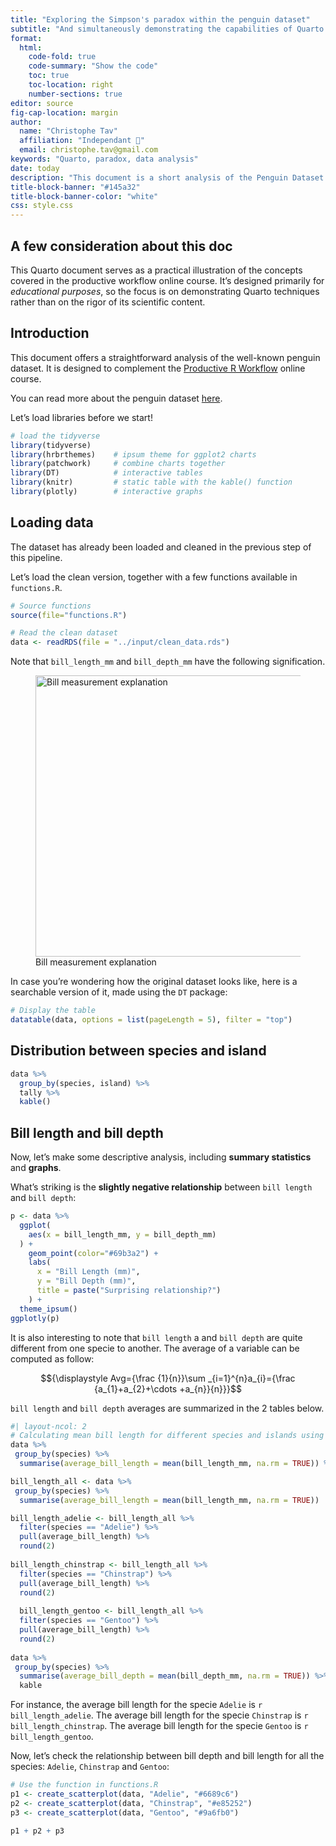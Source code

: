 ```yaml
---
title: "Exploring the Simpson's paradox within the penguin dataset"
subtitle: "And simultaneously demonstrating the capabilities of Quarto." 
format:
  html:
    code-fold: true
    code-summary: "Show the code"
    toc: true
    toc-location: right
    number-sections: true
editor: source
fig-cap-location: margin
author: 
  name: "Christophe Tav"
  affiliation: "Independant 🚀"
  email: christophe.tav@gmail.com
keywords: "Quarto, paradox, data analysis"
date: today
description: "This document is a short analysis of the Penguin Dataset. It explores the relationship between bill length and bill depth and show how important it is to consider group effects."
title-block-banner: "#145a32"
title-block-banner-color: "white"
css: style.css
---
```


::: {.callout-caution collapse="true"}
## A few consideration about this doc

This Quarto document serves as a practical illustration of the concepts covered in the productive workflow online course. It's designed primarily for _educational purposes_, so the focus is on demonstrating Quarto techniques rather than on the rigor of its scientific content.
:::

## Introduction

This document offers a straightforward analysis of the well-known penguin dataset. It is designed to complement the [Productive R Workflow](https://www.productive-r-workflow.com) online course.

You can read more about the penguin dataset [here](https://allisonhorst.github.io/palmerpenguins/).

Let's load libraries before we start!

```r
# load the tidyverse
library(tidyverse)
library(hrbrthemes)    # ipsum theme for ggplot2 charts
library(patchwork)     # combine charts together
library(DT)            # interactive tables
library(knitr)         # static table with the kable() function
library(plotly)        # interactive graphs
```

## Loading data

The dataset has already been loaded and cleaned in the previous step of this pipeline.

Let's load the clean version, together with a few functions available in `functions.R`.

```r
# Source functions
source(file="functions.R")

# Read the clean dataset
data <- readRDS(file = "../input/clean_data.rds")
```

Note that `bill_length_mm` and `bill_depth_mm` have the following signification.


![Bill measurement explanation](asset/culmen_depth.png){fig-alt="bill measurement explanation" fig-align="center" width=450}

In case you're wondering how the original dataset looks like, here is a searchable version of it, made using the `DT` package:

```r
# Display the table
datatable(data, options = list(pageLength = 5), filter = "top")
```

## Distribution between species and island

```r
data %>% 
  group_by(species, island) %>% 
  tally %>% 
  kable()
```


## Bill length and bill depth

Now, let's make some descriptive analysis, including <b>summary statistics</b> and <b>graphs</b>.

What's striking is the <b>slightly negative relationship</b> between `bill length` and `bill depth`:

```r
p <- data %>%
  ggplot(
    aes(x = bill_length_mm, y = bill_depth_mm)
  ) +
    geom_point(color="#69b3a2") +
    labs(
      x = "Bill Length (mm)",
      y = "Bill Depth (mm)",
      title = paste("Surprising relationship?")
    ) + 
  theme_ipsum()
ggplotly(p)
```

It is also interesting to note that `bill length` a and `bill depth` are quite different from one specie to another. The average of a variable can be computed as follow:

$${\displaystyle Avg={\frac {1}{n}}\sum _{i=1}^{n}a_{i}={\frac {a_{1}+a_{2}+\cdots +a_{n}}{n}}}$$

`bill length` and `bill depth` averages are summarized in the 2 tables below.


```r
#| layout-ncol: 2
# Calculating mean bill length for different species and islands using dplyr
data %>%
 group_by(species) %>% 
  summarise(average_bill_length = mean(bill_length_mm, na.rm = TRUE)) %>% kable 

bill_length_all <- data %>%
 group_by(species) %>% 
  summarise(average_bill_length = mean(bill_length_mm, na.rm = TRUE))

bill_length_adelie <- bill_length_all %>%
  filter(species == "Adelie") %>%
  pull(average_bill_length) %>%
  round(2)
  
bill_length_chinstrap <- bill_length_all %>%
  filter(species == "Chinstrap") %>%
  pull(average_bill_length) %>%
  round(2)
  
  bill_length_gentoo <- bill_length_all %>%
  filter(species == "Gentoo") %>%
  pull(average_bill_length) %>%
  round(2)
  
data %>%
 group_by(species) %>% 
  summarise(average_bill_depth = mean(bill_depth_mm, na.rm = TRUE)) %>%
  kable
```

For instance, the average bill length for the specie `Adelie` is `r bill_length_adelie`.
The average bill length for the specie `Chinstrap` is `r bill_length_chinstrap`.
The average bill length for the specie `Gentoo` is `r bill_length_gentoo`.

Now, let's check the relationship between bill depth and bill length for all the species: `Adelie`, `Chinstrap` and `Gentoo`:

```r

# Use the function in functions.R
p1 <- create_scatterplot(data, "Adelie", "#6689c6")
p2 <- create_scatterplot(data, "Chinstrap", "#e85252")
p3 <- create_scatterplot(data, "Gentoo", "#9a6fb0")

p1 + p2 + p3
```